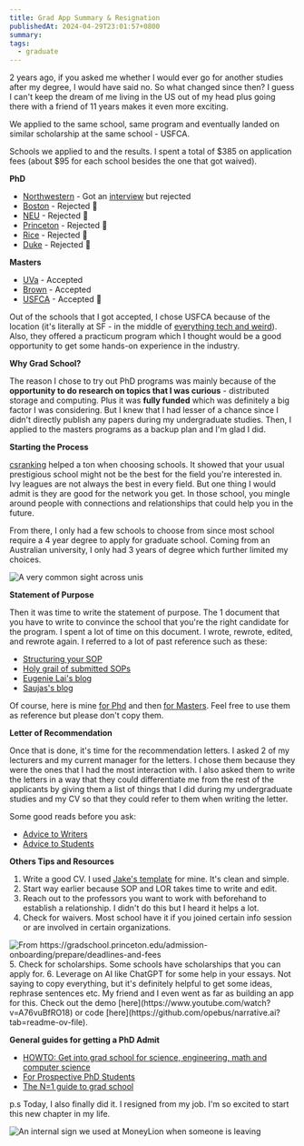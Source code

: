 ```yaml
---
title: Grad App Summary & Resignation
publishedAt: 2024-04-29T23:01:57+0800
summary: 
tags:
  - graduate
---
```


2 years ago, if you asked me whether I would ever go for another studies after my degree, I would have said no. So what changed since then? I guess I can't keep the dream of me living in the US out of my head plus going there with a friend of 11 years makes it even more exciting.

We applied to the same school, same program and eventually landed on similar scholarship at the same school - USFCA.

Schools we applied to and the results. I spent a total of $385 on application fees (about $95 for each school besides the one that got waived).

**PhD**
- [Northwestern](https://www.mccormick.northwestern.edu/computer-science/academics/graduate/) - Got an [interview](https://weichun.xyz/blog/phd-interview) but rejected
- [Boston](https://www.bu.edu/cs/phd-program/) - Rejected 🥲
- [NEU](https://www.khoury.northeastern.edu/programs/computer-science-phd/) - Rejected 🥲
- [Princeton](https://www.cs.princeton.edu/grad) - Rejected 🥲
- [Rice](https://csweb.rice.edu/academics/graduate-programs/phd-program) - Rejected 🥲
- [Duke](https://cs.duke.edu/graduate/phd) - Rejected 🥲

**Masters**
- [UVa](https://engineering.virginia.edu/department/computer-science/academics/graduate-programs/ms-computer-science) - Accepted
- [Brown](https://graduateprograms.brown.edu/graduate-program/computer-science-scm) - Accepted
- [USFCA](https://www.usfca.edu/arts-sciences/programs/graduate/data-science) - Accepted 🎉

Out of the schools that I got accepted, I chose USFCA because of the location (it's literally at SF - in the middle of [everything tech and weird](https://patrickcollison.com/advice)). Also, they offered a practicum program which I thought would be a good opportunity to get some hands-on experience in the industry.


**Why Grad School?**


The reason I chose to try out PhD programs was mainly because of the **opportunity to do research on topics that I was curious** - distributed storage and computing. Plus it was **fully funded** which was definitely a big factor I was considering. But I knew that I had lesser of a chance since I didn't directly publish any papers during my undergraduate studies. Then, I applied to the masters programs as a backup plan and I'm glad I did.

**Starting the Process**

[csranking](https://csrankings.org/) helped a ton when choosing schools. It showed that your usual prestigious school might not be the best for the field you're interested in. Ivy leagues are not always the best in every field. But one thing I would admit is they are good for the network you get. In those school, you mingle around people with connections and relationships that could help you in the future. 

From there, I only had a few schools to choose from since most school require a 4 year degree to apply for graduate school. Coming from an Australian university, I only had 3 years of degree which further limited my choices.

<Image src='/images/grad-ucla.png' alt='A very common sight across unis'/>


**Statement of Purpose**

Then it was time to write the statement of purpose. The 1 document that you have to write to convince the school that you're the right candidate for the program. I spent a lot of time on this document. I wrote, rewrote, edited, and rewrote again. I referred to a lot of past reference such as these:

- [Structuring your SOP](https://writeivy.com/structure-is-magic-a-guide-to-the-graduate-sop/)
- [Holy grail of submitted SOPs](https://cs-sop.notion.site/CS-PhD-Statements-of-Purpose-df39955313834889b7ac5411c37b958d)
- [Eugenie Lai's blog](https://eugenielai.github.io/posts/another-annotated-sop.html)
- [Saujas's blog](https://saujasv.github.io/annotated-sop?curius=3157)

Of course, here is mine [for Phd](https://docs.google.com/document/d/1Pdcc6ibt2Hu64QqG1ROo2tsYZwYzS9Yn6T7ru6KqNmI/edit?usp=sharing) and then [for Masters](https://docs.google.com/document/d/1rIXDniGQF9Atd1uIu8a5nONaUf9qAHX_LK58rq1ksL8/edit?usp=sharing). Feel free to use them as reference but please don't copy them.

**Letter of Recommendation**

Once that is done, it's time for the recommendation letters. I asked 2 of my lecturers and my current manager for the letters. I chose them because they were the ones that I had the most interaction with. I also asked them to write the letters in a way that they could differentiate me from the rest of the applicants by giving them a list of things that I did during my undergraduate studies and my CV so that they could refer to them when writing the letter.

Some good reads before you ask:
- [Advice to Writers](https://cs.brown.edu/~sk/Memos/Grad-School-Recos/)
- [Advice to Students](http://vlsi.cornell.edu/~rajit/recletters.html)


**Others Tips and Resources**

1. Write a good CV. I used [Jake's template](https://www.overleaf.com/latex/templates/jakes-resume/syzfjbzwjncs) for mine. It's clean and simple.
2. Start way earlier because SOP and LOR takes time to write and edit.
3. Reach out to the professors you want to work with beforehand to establish a relationship. I didn't do this but I heard it helps a lot.
4. Check for waivers. Most school have it if you joined certain info session or are involved in certain organizations.
  <Image src='/images/grad-princeton.png' alt='From https://gradschool.princeton.edu/admission-onboarding/prepare/deadlines-and-fees'/>
5. Check for scholarships. Some schools have scholarships that you can apply for. 
6. Leverage on AI like ChatGPT for some help in your essays. Not saying to copy everything, but it's definitely helpful to get some ideas, rephrase sentences etc. My friend and I even went as far as building an app for this. Check out the demo [here](https://www.youtube.com/watch?v=A76vuBfRO18) or code [here](https://github.com/opebus/narrative.ai?tab=readme-ov-file).


**General guides for getting a PhD Admit**

- [HOWTO: Get into grad school for science, engineering, math and computer science](https://matt.might.net/articles/how-to-apply-and-get-in-to-graduate-school-in-science-mathematics-engineering-or-computer-science/?curius=2790)
- [For Prospective PhD Students](https://gonzales.science/resource-blog/for-prospective-phd-students?curius=2790)
- [The N=1 guide to grad school](https://marcua.net/writing/gradschool-guide/?curius=2790)


p.s Today, I also finally did it. I resigned from my job. I'm so excited to start this new chapter in my life. 

<Image src='/images/black-guy-peace.gif' alt='An internal sign we used at MoneyLion when someone is leaving'/>
